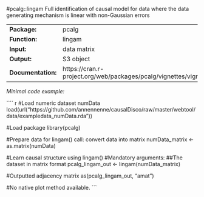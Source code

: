 #pcalg::lingam
Full identification of causal model for data where the data generating mechanism is linear with non-Gaussian errors

-------------------- --------------------------------------------------------------------------
**Package:**         pcalg                                                                     

**Function:**        lingam                                                                    

**Input:**           data matrix                                                               

**Output:**          S3 object                                                                 

**Documentation:**   https://cran.r-project.org/web/packages/pcalg/vignettes/vignette2018.pdf  
-------------------- --------------------------------------------------------------------------




*Minimal code example:*

```` r
#Load numeric dataset numData
load(url("https://github.com/annennenne/causalDisco/raw/master/webtool/data/exampledata_numData.rda"))

#Load package
library(pcalg)

#Prepare data for lingam() call: convert data into matrix
numData_matrix <- as.matrix(numData)

#Learn causal structure using lingam()
#Mandatory arguments: 
##The dataset in matrix format
pcalg_lingam_out <- lingam(numData_matrix)

#Outputted adjacency matrix
as(pcalg_lingam_out, "amat")

#No native plot method available.
```
